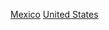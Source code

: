{{Catmore}}
{{Commonscat|Mexican Americans}}

[[Category:拉丁裔美國人|Mexico]]
[[Category:墨西哥裔|United States]]